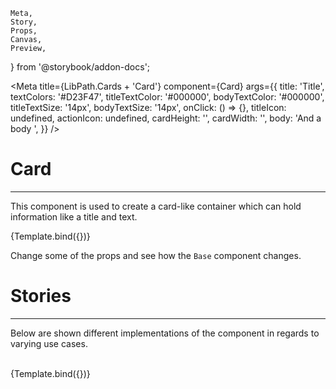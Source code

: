     Meta,
    Story,
    Props,
    Canvas,
    Preview,
} from '@storybook/addon-docs';


<Meta
    title={LibPath.Cards + 'Card'}
    component={Card}
    args={{
        title: 'Title',
        textColors: '#D23F47',
        titleTextColor: '#000000',
        bodyTextColor: '#000000',
        titleTextSize: '14px',
        bodyTextSize: '14px',
        onClick: () => {},
        titleIcon: undefined,
        actionIcon: undefined,
        cardHeight: '',
        cardWidth: '',
        body: 'And a body ',
    }}
/>

# Card

<ComponentStability variant="stable" />

<hr />

This component is used to create a card-like container which can hold information like a title and text.

<Preview withToolbar>
    <Story name="Base">{Template.bind({})}</Story>
</Preview>

Change some of the props and see how the `Base` component changes.

<Props story="Base" />

# Stories

<hr />

Below are shown different implementations of the component in regards to varying
use cases.

<br />

<Canvas withToolbar>
    <Story
        name="Customer information"
        args={{
            title: 'Ola Nordmann',
            body: 'Age: 420',
            cardHeight: '100px',
            cardWidth: '200px',
        }}
    >
        {Template.bind({})}
    </Story>
</Canvas>
